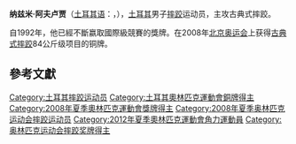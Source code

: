 {{MedalTableTop}}
{{MedalSport | 男子[[古典式摔跤|古典式摔跤]]}}
{{MedalCompetition |Olympic Games}}
{{MedalBronze | [[2008年夏季奧林匹克運動會|2008年 北京]] | [[2008年夏季奧林匹克運動會摔跤比賽—男子古典式84公斤級|84 kg]]}}
{{MedalCompetition |World Championships}}
{{MedalSilver | [[2006_FILA_Wrestling_World_Championships|2006 Guangzhou]] | 84 kg}}
{{MedalBronze | [[2005_FILA_Wrestling_World_Championships|2005 Budapest]] | 84 kg}}
{{MedalGold | [[1999_FILA_Wrestling_World_Championships|1999 Athens]] | 76 kg}}
{{MedalBronze | [[1998_FILA_Wrestling_World_Championships|1998 Gävle]] | 76 kg}}
{{MedalCompetition |World Cup}}
{{MedalBronze | 2007 [[Antalya|Antalya]] | 84 kg}}
{{MedalSilver | 2003 [[Alma_Ata|Alma Ata]] | 84 kg}}
{{MedalSilver | 2002 [[Cairo|Cairo]] | 84 kg}}
{{MedalGold | 2001 [[Levallois|Levallois]] | 76 kg}}
{{MedalSilver | 1997 [[德黑蘭|德黑蘭]] | 76 kg}}
{{MedalCompetition |European Championships}}
{{MedalGold | 2008 [[Tampere|Tampere]]<ref>{{cite news |url=http://www.tumgazeteler.com/?a=2709801 |title=Avluca`dan altın madalya! |publisher=Tüm Gazeteler |date=2008-04-05 |language=tr |deadurl=yes |archiveurl=https://archive.is/20110717113203/http://www.tumgazeteler.com/?a=2709801 |archivedate=2011-07-17 }}</ref> | 84 kg}}
{{MedalBronze | 2006 [[莫斯科|莫斯科]] | 84 kg}}
{{MedalGold | 2004 [[Haparanda|Haparanda]] | 84 kg}}
{{MedalBronze | 2001 [[Istanbul|Istanbul]] | 76 kg}}
{{MedalBronze | 1998 [[Minsk|Minsk]] | 76 kg}}
{{MedalGold | 1996 [[Budapest|Budapest]] | 74 kg}}
{{MedalCompetition |Golden Grand Prix}}
{{MedalGold | 2006 [[巴庫|巴庫]] | 84 kg}}
{{MedalGold | 2005 Hungary<ref>{{cite news |url=http://www.tumgazeteler.com/?a=780437 |title=Grand Prix Grekoromen`de Nazmi Avluca altın aldı |publisher=Tüm Gazeteler |date=2005-03-07 |language=tr |deadurl=yes |archiveurl=https://archive.is/20110717113209/http://www.tumgazeteler.com/?a=780437 |archivedate=2011-07-17 }}</ref> | 84 kg}}
{{MedalCompetition |World Military Championship}}
{{MedalGold | 2003 [[Istanbul|Istanbul]] | 84 kg}}
{{MedalCompetition |World University Championship}}
{{MedalGold | 2002 [[Edmonton|Edmonton]] | 84 kg}}
{{MedalCompetition |World Juniors Championships}}
{{MedalSilver | 1994 [[Budapest|Budapest]] | 74 kg}}
{{MedalCompetition |World Espoir Championships}}
{{MedalBronze | 1995 [[Tehran|Tehran]] | 74 kg}}{{MedalCompetition |World Cadets Championships}}
{{MedalGold | 1992 [[Istanbul|Istanbul]] | 60 kg}}
{{MedalBottom}}
'''纳兹米·阿夫卢贾'''（[[土耳其语|土耳其语]]：'''{{lang|tr|Nazmi Avluca}}'''，{{bd|1975年|11月14日||}}），[[土耳其|土耳其]]男子[[摔跤|摔跤]]运动员，主攻古典式摔跤。

自1992年，他已經不斷嬴取國際級競賽的獎牌。在2008年[[2008年夏季奥林匹克运动会|北京奥运会]]上获得[[古典式摔跤|古典式摔跤]]84公斤级项目的铜牌。

{{Turkey-stub}}

{{DEFAULTSORT:Avluca, Nazmi}}
[[Category:土耳其摔跤运动员|Category:土耳其摔跤运动员]]
[[Category:土耳其奧林匹克運動會銅牌得主|Category:土耳其奧林匹克運動會銅牌得主]]
[[Category:2008年夏季奧林匹克運動會獎牌得主|Category:2008年夏季奧林匹克運動會獎牌得主]]
[[Category:2008年夏季奥林匹克运动会摔跤运动员|Category:2008年夏季奥林匹克运动会摔跤运动员]]
[[Category:2012年夏季奧林匹克運動會角力運動員|Category:2012年夏季奧林匹克運動會角力運動員]]
[[Category:奥林匹克运动会摔跤奖牌得主|Category:奥林匹克运动会摔跤奖牌得主]]

==參考文獻==
{{reflist|2}}